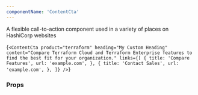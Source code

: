 ```yaml
---
componentName: 'ContentCta'
---
```


A flexible call-to-action component used in a variety of places on HashiCorp websites

<LiveComponent>{`<ContentCta
  product="terraform"
  heading="My Custom Heading"
  content="Compare Terraform Cloud and Terraform Enterprise features to find the best fit for your organization."
  links={[
    {
      title: 'Compare Features',
      url: 'example.com',
    },
    {
      title: 'Contact Sales',
      url: 'example.com',
    },
  ]}
/>`}</LiveComponent>

<UsageDetails packageName="@hashicorp/react-content-cta" />

### Props

<PropsTable props={componentProps} />

